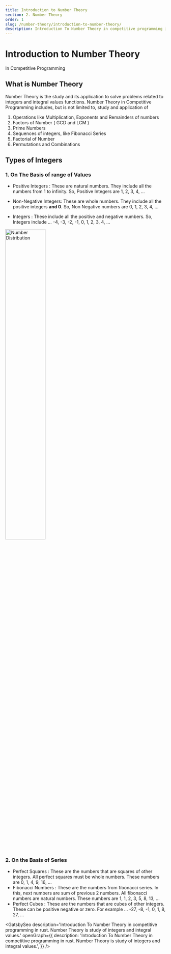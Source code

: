 ```yaml
---
title: Introduction to Number Theory
section: 2. Number Theory
order: 1
slug: /number-theory/introduction-to-number-theory/
description: Introduction To Number Theory in competitive programming in rust. Number Theory is study of integers and integral values.
---
```


# Introduction to Number Theory
In Competitive Programming

## What is Number Theory

Number Theory is the study and its application to solve problems related to integers and integral values functions.
Number Theory in Competitive Programming includes, but is not limited to, study and application of
1. Operations like Multiplication, Exponents and Remainders of numbers
2. Factors of Number ( GCD and LCM )
3. Prime Numbers
4. Sequences of integers, like Fibonacci Series
5. Factorial of Number
6. Permutations and Combinations

## Types of Integers
### 1. On The Basis of range of Values

- Positive Integers : These are natural numbers. They include all the numbers from 1 to infinity. So, Positive Integers are 1, 2, 3, 4, ...

- Non-Negative Integers: These are whole numbers. They include all the positive integers **and 0**. So, Non Negative numbers are 0, 1, 2, 3, 4, ...

- Integers : These include all the positive and negative numbers. So, Integers include ... -4, -3, -2, -1, 0, 1, 2, 3, 4, ...


<div style={{textAlign: 'center'}} >
    <img src={NumberDistribution} width="50%" alt="Number Distribution" />
</div>

### 2. On the Basis of Series

- Perfect Squares : These are the numbers that are squares of other integers. All perfect squares must be whole numbers. These numbers are 0, 1, 4, 9, 16, ... 
- Fibonacci Numbers : These are the numbers from fibonacci series. In this, next numbers are sum of previous 2 numbers. All fibonacci numbers are natural numbers.
These numbers are 1, 1, 2, 3, 5, 8, 13, ...
- Perfect Cubes : These are the numbers that are cubes of other integers. These can be positive negative or zero. For example  ... -27, -8, -1, 0, 1, 8, 27, ...



<GatsbySeo 
description='Introduction To Number Theory in competitive programming in rust. Number Theory is study of integers and integral values.'
openGraph={{
        description: 'Introduction To Number Theory in competitive programming in rust. Number Theory is study of integers and integral values.',
}}
/>
